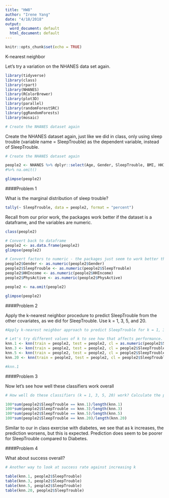 ```yaml
---
title: "HW8"
author: "Irene Yang"
date: "4/18/2018"
output:
  word_document: default
  html_document: default
---
```



```r
knitr::opts_chunk$set(echo = TRUE)
```

K-nearest neighbor

Let's try a variation on the NHANES data set again.

```r
library(tidyverse)
library(class)
library(rpart)
library(NHANES)
library(RColorBrewer)
library(plot3D)
library(parallel)
library(randomForestSRC)
library(ggRandomForests)
library(mosaic)

# Create the NHANES dataset again
```

Create the NHANES dataset again, just like we did in class, only using sleep trouble (variable name = SleepTrouble) as the dependent variable, instead of SleepTrouble. 

```r

# Create the NHANES dataset again

people2 <- NHANES %>% dplyr::select(Age, Gender, SleepTrouble, BMI, HHIncome, PhysActive) 
#%>% na.omit()

glimpse(people2)

```

####Problem 1

What is the marginal distribution of sleep trouble?

```r

tally(~ SleepTrouble, data = people2, format = "percent")

```

Recall from our prior work, the packages work better if the dataset is a dataframe, and the variables are numeric.

```r

class(people2)

# Convert back to dataframe
people2 <- as.data.frame(people2)
glimpse(people2)

# Convert factors to numeric - the packages just seem to work better that way
people2$Gender <- as.numeric(people2$Gender)
people2$SleepTrouble <- as.numeric(people2$SleepTrouble)
people2$HHIncome <- as.numeric(people2$HHIncome)
people2$PhysActive <- as.numeric(people2$PhysActive)

people2 <- na.omit(people2)

glimpse(people2)

```

####Problem 2

Apply the k-nearest neighbor procedure to predict SleepTrouble from the other covariates, as we did for SleepTrouble. Use k = 1, 3, 5, and 20.

```r

#Apply k-nearest neighbor approach to predict SleepTrouble for k = 1, 3, 5, 20

# Let's try different values of k to see how that affects performance. This is taking different numbers of nearest neighbors
knn.1 <- knn(train = people2, test = people2, cl = as.numeric(people2$SleepTrouble), k = 1)
knn.3 <- knn(train = people2, test = people2, cl = people2$SleepTrouble, k = 3)
knn.5 <- knn(train = people2, test = people2, cl = people2$SleepTrouble, k = 5)
knn.20 <- knn(train = people2, test = people2, cl = people2$SleepTrouble, k = 20)

#knn.1
```

####Problem 3

Now let's see how well these classifiers work overall

```r

# How well do these classifiers (k = 1, 3, 5, 20) work? Calculate the percent predicted correctly

100*sum(people2$SleepTrouble == knn.1)/length(knn.1)
100*sum(people2$SleepTrouble == knn.3)/length(knn.3)
100*sum(people2$SleepTrouble == knn.5)/length(knn.5)
100*sum(people2$SleepTrouble == knn.20)/length(knn.20)

```

Similar to our in class exercise with diabetes, we see that as k increases, the prediction worsens, but this is expected. Prediction does seem to be poorer for SleepTrouble compared to Diabetes.

####Problem 4

What about success overall?

```r

# Another way to look at success rate against increasing k

table(knn.1, people2$SleepTrouble)
table(knn.3, people2$SleepTrouble)
table(knn.5, people2$SleepTrouble)
table(knn.20, people2$SleepTrouble)

```


